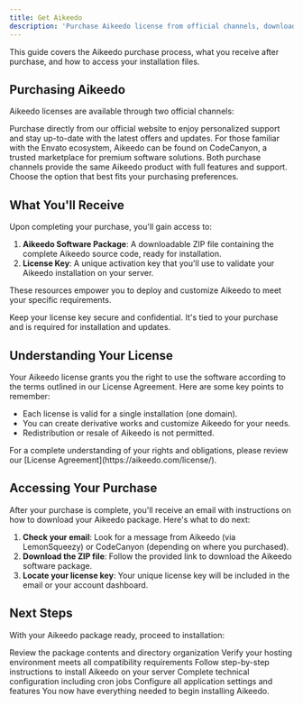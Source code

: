 ```yaml
---
title: Get Aikeedo
description: 'Purchase Aikeedo license from official channels, download the software package, and access your license key for installation.'
---
```


This guide covers the Aikeedo purchase process, what you receive after purchase, and how to access your installation files.

## Purchasing Aikeedo

Aikeedo licenses are available through two official channels:

<Card title="Buy from Aikeedo.com" horizontal icon="globe" href="https://aikeedo.com?utm_source=docs">
  Purchase directly from our official website to enjoy personalized support and stay up-to-date with the latest offers and updates.
</Card>

<Card title="Buy from CodeCanyon" horizontal icon="shop" href="https://codecanyon.net/item/aikeedo-ai-powered-content-platform-saas-ready/48578733">
  For those familiar with the Envato ecosystem, Aikeedo can be found on CodeCanyon, a trusted marketplace for premium software solutions.
</Card>

<Note>
Both purchase channels provide the same Aikeedo product with full features and support. Choose the option that best fits your purchasing preferences.
</Note>

## What You'll Receive

Upon completing your purchase, you'll gain access to:

1. **Aikeedo Software Package**: A downloadable ZIP file containing the complete Aikeedo source code, ready for installation.
2. **License Key**: A unique activation key that you'll use to validate your Aikeedo installation on your server.

These resources empower you to deploy and customize Aikeedo to meet your specific requirements.

<Warning>
  Keep your license key secure and confidential. It's tied to your purchase and is required for installation and updates.
</Warning>

## Understanding Your License

Your Aikeedo license grants you the right to use the software according to the terms outlined in our License Agreement. Here are some key points to remember:

- Each license is valid for a single installation (one domain).
- You can create derivative works and customize Aikeedo for your needs.
- Redistribution or resale of Aikeedo is not permitted.

<Info>
  For a complete understanding of your rights and obligations, please review our [License Agreement](https://aikeedo.com/license/).
</Info>

## Accessing Your Purchase

After your purchase is complete, you'll receive an email with instructions on how to download your Aikeedo package. Here's what to do next:

1. **Check your email**: Look for a message from Aikeedo (via LemonSqueezy) or CodeCanyon (depending on where you purchased).
2. **Download the ZIP file**: Follow the provided link to download the Aikeedo software package.
3. **Locate your license key**: Your unique license key will be included in the email or your account dashboard.

## Next Steps

With your Aikeedo package ready, proceed to installation:

<Card title="File Structure" icon="folder-tree" href="/overview/file-structure" horizontal>
  Review the package contents and directory organization
</Card>

<Card title="Server Requirements" icon="server" href="/overview/server-requirements" horizontal>
  Verify your hosting environment meets all compatibility requirements
</Card>

<Card title="Installation Guide" icon="rocket" href="/get-started/installation" horizontal>
  Follow step-by-step instructions to install Aikeedo on your server
</Card>

<Card title="Initial Setup" icon="wrench" href="/get-started/initial-setup" horizontal>
  Complete technical configuration including cron jobs
</Card>

<Card title="Configuration Guide" icon="gear" href="/get-started/configuration" horizontal>
  Configure all application settings and features
</Card>

<Check>
You now have everything needed to begin installing Aikeedo.
</Check>
